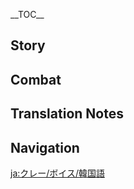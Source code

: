 {{CharacterTabs}}
{{LanguageTabs}}

__TOC__
==Story==
{{VO/Story
|character           = Klee
|language            = ko
|name                = 클레

|vo_01_01_title      = 첫 만남…
|vo_01_01_subtitle   = Hello
|vo_01_01_file       = VO_{language}{character} Hello.ogg
|vo_01_01_tx         = 페보니우스 기사단의 「불꽃 기사」, 클레 등장!…으&mdash;&mdash;뒤에 대사가 뭐였더라? 클레는 못 외우겠어…
|vo_01_01_rm         = <!--Peboniuseu gisadan-ui "Bulkkot Gisa", Keulle deungjang! ...Eu{{lmdash}} Dwie daesaga mwoyeotdeora? Keulleneun mot oeugesseo...-->
|vo_02_01_title      = 잡담・수확
|vo_02_01_subtitle   = Chat: Spoils
|vo_02_01_file       = VO_{language}{character} Chat - Spoils.ogg
|vo_02_01_tx         = 클레 오늘도 용감하게 이상한 무늬의 도마뱀을 잡았어! 이런 무늬는 본 적 없는데, {{MC|오빠|언니|mc=1}}도 볼래?
|vo_02_01_rm         = Keulle oneuldo yonggamhage isanghan munui-ui domabaemeul jabasseo! Ireon munuineun bon jeok eopneunde, {{MC|oppa|eonni|mc=1}}do bollae?
|vo_02_02_title      = 잡담・모험
|vo_02_02_subtitle   = Chat: Adventures
|vo_02_02_file       = VO_{language}{character} Chat - Adventures.ogg
|vo_02_02_tx         = 클레랑 같이 물고기 폭파하러 갈래? 걸리면 하루 종일 감금이지만, 물고기는 맛있으니까 그럴 가치가 있어!
|vo_02_02_rm         = Keullerang gachi mulgogi pokpahareo gallae? Geolli myeon harujong'il gamgeumijiman, mulgogineun masisseunikka geureol gachiga isseo!
|vo_02_03_title      = 잡담・수칙
|vo_02_03_subtitle   = Chat: Rules
|vo_02_03_file       = VO_{language}{character} Chat - Rules.ogg
|vo_02_03_tx         = 「성안 폭탄 투척, 감금실행」, 「폭탄에 사람 부상, 진이 방문」, 「산불 방화, 클레 끝장」&mdash;&mdash;이게 바로 클레의 기사단 생존 수칙이야
|vo_02_03_rm         = "Seong'an poktan tucheok, gamgeumsilhaeng", "Poktan'e saram busang, Jin'i bangmun", "Sanbul banghwa, Keulle kkeutjang" {{lmdash}}Ige baro Keulle-ui gisadan saengjon suchigiya.
|vo_03_01_title      = 비가 올 때…
|vo_03_01_subtitle   = When It Rains
|vo_03_01_file       = VO_{language}{character} When It Rains.ogg
|vo_03_01_tx         = 후후후, 이번 폭탄은 방수야!
|vo_03_01_rm         = Huhuhu, ibeon poktan'eun bangsuya!
|vo_03_02_title      = 번개가 칠 때…
|vo_03_02_subtitle   = When Thunder Strikes
|vo_03_02_file       = VO_{language}{character} When Thunder Strikes.ogg
|vo_03_02_tx         = 아! 뭐가 터진 거야…?! …뭐야, 천둥이잖아
|vo_03_02_rm         = A! Mwoga teojin geoya...?! ...Mwoya, cheondungijana
|vo_03_03_title      = 강풍이 불 때…
|vo_03_03_subtitle   = When the Wind Is Blowing
|vo_03_03_file       = VO_{language}{character} When the Wind Is Blowing.ogg
|vo_03_03_tx         = 바람 신님, 클레의 폭탄이 적합한 곳으로 날아가게 해주세요
|vo_03_03_rm         = Baram sinnim, Keulle-ui poktani jeokhapan goseuro nalagage haejuseyo
|vo_04_01_title      = 아침 인사…
|vo_04_01_subtitle   = Good Morning
|vo_04_01_file       = VO_{language}{character} Good Morning.ogg
|vo_04_01_tx         = 좋은 아침이야! 클레랑 나가서 놀자! 같이 모험하러 가자!
|vo_04_01_rm         = Joeun achimiya! Keullerang nagaseo nolja! Gachi moheomhareo gaja!
|vo_04_02_title      = 점심 인사…
|vo_04_02_subtitle   = Good Afternoon
|vo_04_02_file       = VO_{language}{character} Good Afternoon.ogg
|vo_04_02_tx         = 점심시간이야! 뭐 먹지? 《티바트 유람 가이드》를 좀 볼까…
|vo_04_02_rm         = Jeomsimsiganiya! Mwo meokji? "Tibateu Yuram Gaideu"reul jom bolkka...
|vo_04_03_title      = 저녁 인사…
|vo_04_03_subtitle   = Good Evening
|vo_04_03_file       = VO_{language}{character} Good Evening.ogg
|vo_04_03_tx         = 안녕! 호프만 아저씨한테 말 좀 해줘! 클레는 더 이상 어린애가 아니니까 밤에도 나가서 놀아도 된다고&mdash;&mdash;나랑 같이 놀아줘&mdash;&mdash;
|vo_04_03_rm         = Annyeong! Hopeuman ajeossihante mal jom haejwo! Keulleneun deo isang eorinaega aninikka bamedo nagaso nolado doendago{{lmdash}} Narang gachi nolajwo{{lmdash}}
|vo_04_04_title      = 굿나잇…
|vo_04_04_subtitle   = Good Night
|vo_04_04_file       = VO_{language}{character} Good Night.ogg
|vo_04_04_tx         = 으… 밖에서 놀 땐 집에 가기 싫었는데, 캄캄해지니까 길을 모르겠어…. 부, 부탁인데, 클레도 집에 좀 데려다주면 안 돼?
|vo_04_04_rm         = <!--Eu... Bakkeseo nol ddaen jibe gagi sileotneunde, kamkamhaejinikka gileul moreugesseo... Bu, butaginde, {{MC|oppa|eonni|mc=1}}ga dolagal ddae nado jibe jom deryeodajumyeon an dwae?-->
|vo_05_01_title      = {name} 자신에 대해・사고
|vo_05_01_subtitle   = About {character}: Incidents
|vo_05_01_file       = VO_{language}{character} About {character} - Incidents.ogg
|vo_05_01_tx         = 으… 이번엔 풍차의 날개가 기울었네… 정말 미안해!
|vo_05_01_rm         = Eu... Ibonen pungcha-ui nalgaega giuleotne... Jeongmal mianhae!
|vo_05_02_title      = {name} 자신에 대해・배상
|vo_05_02_subtitle   = About {character}: Reparations
|vo_05_02_file       = VO_{language}{character} About {character} - Reparations.ogg
|vo_05_02_tx         = 나, 난 손재주가 좋으니까 내가 다시 만들게 해줘…뭐? 아동은 고용 금지? 우으…
|vo_05_02_rm         = Na, nan sonjaejuga joeunikka naega dasi mandeulge haejwo... Mwo? Adong'eun goyong geuji? Ueu...
|vo_06_01_title      = 우리에 대해・기사
|vo_06_01_subtitle   = About Us: Knights
|vo_06_01_file       = VO_{language}{character} About Us - Knights.ogg
|vo_06_01_tx         = 후후… 명예 기사, 클레는 「불꽃 기사」니까 페보니우스 기사단에서는 클레가 선배 맞지? 그러니까… 이번에 내가 사고 친 건, 비밀로 해줘…
|vo_06_01_rm         = <!--Huhu... Myeong'ye gisa, peboniuseu gisadaneseo Keulleneun "Bulkkot Gisa"rosseo {{MC|oppa|eonni|mc=1}}-ui seonbae matji? Geureonikka... Ibeon'e naega sago chin geon, bimillo haejwo...-->
|vo_06_02_title      = 우리에 대해・같이 노는 친구
|vo_06_02_subtitle   = About Us: Playmates
|vo_06_02_tx         = {{A|VO KO Klee About Us - Playmates (A).ogg}} {{A|VO KO Klee About Us - Playmates (B).ogg}} 안돼! 아직 9시밖에 안 됐단 말이야, 클레는 오늘 밤의 서커스단 특별 공연을 꼭 봐야한다구! {{MC|오빠|언니|mc=1}}는 클레의 친구잖아~ 날 집에 보낼 생각은 하지 마, 메에롱…
|vo_06_02_rm         = Andwae! Ajik ahopsibakke an dwaetdan mariya, Keulleneun oneul bamui seokeoseudan teukbyeol gongyeoneul kkok bwayahandagu! {{MC|Oppa|Eonni|mc=1}}neun Keulle-ui chingujana~ Nal jibe bonael saenggageun haji ma, me'erong...
|vo_07_01_title      = 「신의 눈」에 대해…
|vo_07_01_subtitle   = About the [[Vision]]
|vo_07_01_file       = VO_{language}{character} About the Vision.ogg
|vo_07_01_tx         = 이 작은 유리구슬이 바르바토스 님이 클레를 인정한다는 증거라고? …음 …대체 어떤 부분을 인정받은 거지? 자유? 그럼 이제부터 자유롭게 물고기를 폭파시켜서 바르바토스 님의 기대에 부응해야 되나…?
|vo_07_01_rm         = I jageun yuriguseuri Bareubatoseu nimi Keullereul injeonghandaneun jeunggeorago? ...Eum ...Deche eotteon bubuneul injeongbadeun geoji? Jayu? Geureom ijebuto jayureopge mulgogireul pokpasikyeoseo Bareubatoseu nim-ui gidae'e bueunghaeyahana?
|vo_07_02_title      = 하고 싶은 이야기…
|vo_07_02_subtitle   = Something to Share
|vo_07_02_file       = VO_{language}{character} Something to Share.ogg
|vo_07_02_tx         = 클레도 기사단의 벽은 폭파시키면 안 된다는 걸 알아. 구멍을 뚫어버리면 감금실에서 쉽게 나갈 순 있겠지만, 그렇게 하면 진 단장님이 영영 햇빛을 못 보게 할 수도 있다고… 케이아 오빠가 말했어
|vo_07_02_rm         = Keulledo gisadan-ui byeogeun pokpasikimyeon an doendaneun geol ara. Gumeong'eul ddureobeorimyeon gamgeumsireso swipge nagal sun itgetjiman, geureotge hamyeon Jin danjangnimi yeongyeong haetbicheul mot boge hal sudo itdago... Keia oppaga malhaesseo.
|vo_07_03_title      = 흥미있는 일…
|vo_07_03_subtitle   = Interesting Things
|vo_07_03_file       = VO_{language}{character} Interesting Things.ogg
|vo_07_03_tx         = 도마뱀은 무늬가 다 달라. 어떤 애들의 꼬리는 건조시킨 뒤 빻아서 가루로 만들면 폭약의 재료로도 쓰일 수 있어. 이건 알베도 오빠가 알려준 거야
|vo_07_03_rm         = Domabaemeun munuiga da dalla. Eotteo adeurui kkorineun geonjosikin dwi ppa'aseo garuro mandeulmyeon pogyak-ui jaeryorodo sseuil su isseo. Igeon Albedo oppaga allyeojun geoya.
|vo_08_01_title      = 레이저에 대해…
|vo_08_01_subtitle   = About [[Razor]]
|vo_08_01_file       = VO_{language}{character} About Razor.ogg
|vo_08_01_tx         = 우린 친구야! 레이저가 위험에 맞서 클레를 지켜주는 모습은 정말 안심돼! …음…그를 위험에 처하게 하는 건 거의 나지만…
|vo_08_01_rm         = Urin chinguya! Reijeoga wiheome masseo Keullereul jikyeojuneun moseubeun jeongmal ansimdwae! ...Eum ...Geureul wiheome cheohage haneun geon geoui najiman...
|vo_08_02_title      = 부모님에 대해…
|vo_08_02_subtitle   = About the Parents
|vo_08_02_file       = VO_{language}{character} About the Parents.ogg
|vo_08_02_tx         = 우리 엄마랑 아빠는 대륙에서 제일 유명한 여행가야! 엄마가 쓴 《티바트 유람 가이드》는 여러 식당이나 여관에서도 신경 쓸 만큼 권위 있는 책이지~
|vo_08_02_rm         = Uri eommarang appaneun daeryugeseo jeil yumyeonghan yeohaenggaya! Eommaga sseun "Tibateu Yuram Gaideu"neun yeoreo sikdang'ina yeogwaneseodo singyeong sseul mankeum gwon'uiga itneun chaegiji~
|vo_08_03_title      = 케이아에 대해…
|vo_08_03_subtitle   = About [[Kaeya]]
|vo_08_03_file       = VO_{language}{character} About Kaeya.ogg
|vo_08_03_tx         = 케이아 오빠는 좋은 사람이야! 클레에게 《기사단 생존 수칙》을 써준 사람도 케이아 오빠야. 클레가 사고 칠 때마다 항상 오빠가 덮어주려고 노력하지
|vo_08_03_rm         = Keia oppaneun joeun saramiya! Keulle'ege "Gisadan Saeongjon Suchik"eul sseojun saramdo Keia oppaya. Keullega sago chil ttaemada hangsang oppaga deopeojuryeogo noryeokaji.
|vo_08_04_title      = 엠버에 대해…
|vo_08_04_subtitle   = About [[Amber]]
|vo_08_04_file       = VO_{language}{character} About Amber.ogg
|vo_08_04_tx         = 엠버 언니는 좋은 사람이야! 토끼 백작은 복슬복슬한 데다 폭발하기까지 해. 정말 최고야!
|vo_08_04_rm         = Embeo eonnineun joeun saramiya! Tokki baekjakeun bokseulbokseulhan deda pokbalhagikkaji hae. Joengmal choegoya!
|vo_08_05_title      = 진에 대해…
|vo_08_05_subtitle   = About [[Jean]]
|vo_08_05_file       = VO_{language}{character} About Jean.ogg
|vo_08_05_tx         = 진 단장님은 좋은 사람이야! 조금… 무섭긴 하지만…
|vo_08_05_rm         = Jin danjangnimeun joeun saramiya! Jogeum... Museopgin hajiman...
|vo_08_06_title      = 다이루크에 대해…
|vo_08_06_subtitle   = About [[Diluc]]
|vo_08_06_file       = VO_{language}{character} About Diluc.ogg
|vo_08_06_tx         = 이상한 사람이야, 항상 기분이 안좋아 보이거든. 음… 왜 안 웃는 걸까?
|vo_08_06_rm         = Isanghan saramiya, hangsang gibuni anjoa boigeodeun. Eum... Wae an utneun geolkka?
|vo_08_07_title      = 리사에 대해…
|vo_08_07_subtitle   = About [[Lisa]]
|vo_08_07_file       = VO_{language}{character} About Lisa.ogg
|vo_08_07_tx         = 리사 언니? 리사 언니는 좋은 사람이야! 언니의 공방에 갈 때마다 클레에게 맛있는 간식을 줘… 응? 말하고 보니 공방에 가고 싶어졌어… 아마 내가 처음으로 거기에 간 건 새로운 폭약을 만들기 위해서 였을걸…?
|vo_08_07_rm         = Risa eonni? Risa eonnineun joeun saramiya! Eonni-ui gongbang'e gal ddaemada Keulle'ege masineun gansigeul jwo... Eung? Malhago boni gongbang'e gago sipeojyeosseo... Ama naega cheoeumeuro geogie gan geon saeroum pogyageul mandeulgi wihaeseo yeosseulgeol...?
|vo_08_08_title      = 베넷에 대해…
|vo_08_08_subtitle   = About [[Bennett]]
|vo_08_08_file       = VO_{language}{character} About Bennett.ogg
|vo_08_08_tx         = 베넷 오빠는 좋은 사람이야! 같이 모험하면 항상 더 많은 걸 얻을 수 있어!…정작 베넷 오빠 본인은 항상 보물을 못 찾는다고 하던데, 왜 그런 걸까?
|vo_08_08_rm         = Benet oppaneun joeun saramiya! Gachi moheomhamyeon hangsang deo maneun geol eodeul su isseo! ...Jeongjak Benet oppa bonineun hangsang bomureul mot chatneundago hadeonde, wae geureon geolkka?
|vo_08_09_title      = 디오나에 대해…
|vo_08_09_subtitle   = About [[Diona]]
|vo_08_09_file       = VO_{language}{character} About Diona.ogg
|vo_08_09_tx         = 디오나 언니는 좋은 사람이야! 「혼자만의 힘으로 몬드의 주류업을 파괴하겠다」는 생각도 정말 대단해. 클레도 폭탄으로 도울 거야!&mdash;&mdash;음, 「몬드의 주류업」이 뭔진 모르겠지만, 몬스터인가?
|vo_08_09_rm         = Diona eonnineun joeun saramiya! "Honjamanui Himeuro Mondeu-ui Juryueobeul Pagoehagetda"neun saenggakdo jeongmal daedanhae. Keulledo poktaneuro doul geoya! &mdash; Eum, "Mondeu-ui Juryueop"i mwonjin moreugetjiman, monseuteoinga?
|vo_08_10_title      = 알베도에 대해…
|vo_08_10_subtitle   = About [[Albedo]]
|vo_08_10_file       = VO_{language}{character} About Albedo.ogg
|vo_08_10_tx         = 알베도 오빠랑 클레는 비밀 약속을 했어! 만약 공방 문 앞에 「실험 진행 중」이라는 팻말이 있으면 조금 늦게 오라는 뜻이야. 알베도 오빠가 일이 없을 땐, 항상 클레랑 잘 놀아주니까, 클레도 참을성 있게 기다릴 거야!
|vo_08_10_rm         = Albedo opparang Keulleneun bimil yaksogeul hasseo! Manyak gongbang mun ape "Silheom Jinhaeng Jung"iraneun paetmari isseumyeon jogeum neutge oraneun ddeusiya. Albedo oppaga iri eopsseul ddaen, hangsang Keullerang jal nolajunikka, Keulledo chameulseong itge gidaril geoya!
|vo_08_11_title      = 모나에 대해…
|vo_08_11_subtitle   = About [[Mona]]
|vo_08_11_file       = VO_{language}{character} About Mona.ogg
|vo_08_11_tx         = 모나 언니는 좋은 사람이야! 매번 클레랑 알베도 오빠랑 같이 놀 때 알아들을 순 없지만 재밌는 이야기를 많이 해줘! 클레는 언니랑 노는 게 좋아!
|vo_08_11_rm         = Mona eonnineun joeun saramiya! Maebeon Keullerang Albedo opparang gachi nol ddae aradeureul sun eopjiman jaemitneun iyagireul mani haejwo! Keulleneun eonnirang noneun ge joa!
|vo_08_12_title      = 설탕에 대해…
|vo_08_12_subtitle   = About [[Sucrose]]
|vo_08_12_file       = VO_{language}{character} About Sucrose.ogg
|vo_08_12_tx         = 설탕 언니는 좋은 사람이야! 클레한테 혼자 폴짝폴짝 뛰는 통통이를 갖고 싶냐고 물어봤었어! 헤헤, 당연히 갖고 싶지. 몇백 개를 가져서 몬드의 거리, 계단, 광장을 통통이로 가득 채우고 싶어!
|vo_08_12_rm         = Seoltaing eonnineun joeun saramiya! Keullehante honja poljjakpoljjak ttwineun tongtong'ireul gatgo sipnyago muleobwasseosseo! Hehe, dangyeonhi gatgo sipji. Myeotbaek gaereul gajyeoseo Mondeu-ui geori, gyedan, gwangjang'eul tongtong'iro gadeuk chaeugo sipeo!
|vo_09_01_title      = {name}에 대해 알기・첫 번째
|vo_09_01_subtitle   = More About {character}: I
|vo_09_01_file       = VO_{language}{character} More About {character} - 01.ogg
|vo_09_01_tx         = 안녕! 클레랑 같이 놀러 온 거야?
|vo_09_01_rm         = Annyeong! Keullerang gachi nolleo on geoya?
|vo_09_02_title      = {name}에 대해 알기・두 번째
|vo_09_02_subtitle   = More About {character}: II
|vo_09_02_file       = VO_{language}{character} More About {character} - 02.ogg
|vo_09_02_tx         = 응, 이 폭탄은 클레가 새롭게 개조한 작품이야! 잘 만들었지? …음&mdash;&mdash;만약 방화 현장에서 찾아낸 거라면, 그럼, 내가 만든 게 아니야! 절대 아니야!
|vo_09_02_rm         = Eung, i poktaneun Keullega saeropge gaejohan jakpumiya! Jal mandeureotji? ...Eum &mdash; Manyak banghwa hyeonjang'eseo chajanaen georamyeon, geureom, naega mandeun ge aniya! Jeoldae aniya!
|vo_09_03_title      = {name}에 대해 알기・세 번째
|vo_09_03_subtitle   = More About {character}: III
|vo_09_03_file       = VO_{language}{character} More About {character} - 03.ogg
|vo_09_03_tx         = 새로운 폭탄 제조법은 거의 감금됐을 때 만들어지지만… 감금되는 건 싫어…
|vo_09_03_rm         = Saeroun poktan jejobeobeun geoui gamgeumdwaesseul ddae mandeureojijiman... Gamgeumdoeneun geun sireo...
|vo_09_04_title      = {name}에 대해 알기・네 번째
|vo_09_04_subtitle   = More About {character}: IV
|vo_09_04_file       = VO_{language}{character} More About {character} - 04.ogg
|vo_09_04_tx         = 이건 도도코야, 클레가 아주 오래전에 사귄 친구야. 이름을 꼭 기억해둬, 자꾸 「가방에 걸려있는 인형」이라고 부르지 말라고
|vo_09_04_rm         = Igeon Dodokoya, Keullega aju oraejeone sagwin chinguya. Ireumeul kkok gieokaedwo, jakku "Gabang'e Geollyeoitneun Inhyeong"irago bureuji mallago.
|vo_09_05_title      = {name}에 대해 알기・다섯 번째
|vo_09_05_subtitle   = More About {character}: V
|vo_09_05_file       = VO_{language}{character} More About {character} - 05.ogg
|vo_09_05_tx         = 항상 클레의 문제를 해결해줘서 고마워! 이 「클레의 구운 생선」을 줄게!&mdash;&mdash;어, 사실 고기는 호수에서 폭파되면서 이미 익었어. 이건 평소처럼 모르는 척 하면 돼
|vo_09_05_rm         = Hangsang Keulle-ui munjereul haegyeolhaejwoso gomawo! I "Keulle-ui Guun Sangseon"eul julge! &mdash; Eo, sasil gogineun hosueseo pokpadoemyeonseo imi igeosseo. Igeon pyeongsocheoreom moreuneun cheok hamyeon dwae.
|vo_10_01_title      = {name}의 취미…
|vo_10_01_subtitle   = {character}'s Hobbies
|vo_10_01_file       = VO_{language}{character} Hobbies.ogg
|vo_10_01_tx         = 클레는 복슬복슬한 게 좋아. 도도코나 민들레 같은 거, 그리고 레이저의 머리카락도
|vo_10_01_rm         = Keulleneun bokseulbokseulhan ge joa. Dodokona mildeulle gateun geo, geurigo Reijeo-ui meorikarakdo.
|vo_10_02_title      = {name}의 고민…
|vo_10_02_subtitle   = {character}'s Troubles
|vo_10_02_file       = VO_{language}{character} Troubles.ogg
|vo_10_02_tx         = 휴, 명예 기사는 좋은 사람이고, 난 나쁜 아이야…. 정말 반성할 테니까 이번 감금이 끝나면 또 날 데리고 놀러 가줘…
|vo_10_02_rm         = <!--Hyu, {{MC|oppa|eonni|mc=1}}neun joeun saramigo, na nappeun aiya... Jeongmal banseonghal tenikka ibeon gamgeumi kkeutnamyeon ddo nal derigo nolleo gajwo...-->
|vo_10_03_title      = 좋아하는 음식…
|vo_10_03_subtitle   = Favorite Food
|vo_10_03_file       = VO_{language}{character} Favorite Food.ogg
|vo_10_03_tx         = 몬드의 농어는 엄청 맛있어, 특히 시드르 호수에서 잡힌 건 더 맛있어! 진짜야, 엄마도 클레 말이 맞다고 했어
|vo_10_03_rm         = Mondeu-ui Nong'eoneun eomcheong masisseo, teuki sideureu hosueseo japhin geon do masisseo! Jinjjaya, eommado Keulle mari mattago haesseo.
|vo_10_04_title      = 싫어하는 음식…
|vo_10_04_subtitle   = Least Favorite Food
|vo_10_04_file       = VO_{language}{character} Least Favorite Food.ogg
|vo_10_04_tx         = 몬드 게는 싫어&mdash;&mdash;게는 다 싫어&mdash;&mdash;클레는 나가서 놀거야&mdash;&mdash;식탁 앞에서 게 껍질이나 까고 싶진 않아&mdash;&mdash;
|vo_10_04_rm         = Mondeu geneun sireo &mdash; geneun da sireo &mdash; Keulleneun nagaso nolgeoya &mdash; siktak apeseo ge kkeopjirina kkago sipjin ana &mdash;

<!-- Receiving a Gift -->
|vo_11_01_title      = 선물 획득・첫 번째
|vo_11_01_subtitle   = Receiving a Gift: I
|vo_11_01_file       = VO_{language}{character} Receiving a Gift - 01.ogg
|vo_11_01_tx         = 완전 맛있어! 클레는 배불러서 더 이상 못 먹겠어…
|vo_11_01_rm         = Wanjeon masisseo! Keulle-neun baebulleoseo deo isang mon meokkeseo...
|vo_11_02_title      = 선물 획득・두 번째
|vo_11_02_subtitle   = Receiving a Gift: II
|vo_11_02_file       = VO_{language}{character} Receiving a Gift - 02.ogg
|vo_11_02_tx         = 오늘도 맛있는 요리를 먹을 수 있어서 클레는 너무 행복해! 고마워!
|vo_11_02_rm         = Oneuldo masinneun yorireul meogeul su isseoseo Keulle-neun neomu haengbokae! Gomawo!
|vo_11_03_title      = 선물 획득・세 번째
|vo_11_03_subtitle   = Receiving a Gift: III
|vo_11_03_file       = VO_{language}{character} Receiving a Gift - 03.ogg
|vo_11_03_tx         = 맛있어 보이긴 하는데 먹기 좀 불편할 것 같네…. 클레 대신 먹어주면 안 돼?
|vo_11_03_rm         = Masisseo boigin haneunde meokkki jom bulpyeonal geot ganne.... Keulle daesin meogeojumyeon an dwae?
|vo_12_01_title      = 생일…
|vo_12_01_subtitle   = Birthday
|vo_12_01_file       = VO_{language}{character} Birthday.ogg
|vo_12_01_tx         = 생일 축하해! 생일은 즐거운 날이야. 명예 기사는 클레보다 나이가 많으니까, 생일도 더 많이 보냈겠네! 클레는 부러워!
|vo_12_01_rm         = <!--Saeng'il chukhahae! Saeng'ileun jeulgeoun nariya, {{MC|oppa|eonni|mc=1}}neun Keulleboda naiga maneunikka, saeng'ildo deo mani bonaetgetne! Keulleneun bureowo!-->
|vo_13_01_title      = 돌파의 느낌・기
|vo_13_01_subtitle   = Feelings About Ascension: Intro
|vo_13_01_file       = VO_{language}{character} Feelings About Ascension -  01.ogg
|vo_13_01_tx         = 응, 신형 폭탄 연구가 끝났어! 진 단장님이 발견하기 전에 얼른 도망쳐야지!
|vo_13_01_rm         = Eung, sinhyeong poktan yeonguga kkeutnasseo! Jin danjangnimi balgyeonhagi jeone eolleun domangcheoyaji!
|vo_13_02_title      = 돌파의 느낌・승
|vo_13_02_subtitle   = Feelings About Ascension: Building Up
|vo_13_02_file       = VO_{language}{character} Feelings About Ascension -  02.ogg
|vo_13_02_tx         = 이번에도 조금 더 발전했어! 하지만 진 단장님은 항상 「발전은 본분에 속하는 일」이라고 해
|vo_13_02_rm         = Ibeonedo jogeum deo baljeonhasseo! Hajiman Jin danjangnimeun hangsang "Baljeoneun bonbune sokhaneun il"irago hae.
|vo_13_03_title      = 돌파의 느낌・전
|vo_13_03_subtitle   = Feelings About Ascension: Climax
|vo_13_03_file       = VO_{language}{character} Feelings About Ascension -  03.ogg
|vo_13_03_tx         = 항상 같이 연구용 재료를 모아줘서 고마워! 폭탄 만드는 방법이 궁금하다면 내가 알려줄게
|vo_13_03_rm         = Hangsang gachi yeonguyong jaeryoreul moajwoseo gomawo! Poktan mandeuneun bangbeobi gungeumhadamyeon naega allyeojulge.
|vo_13_04_title      = 돌파의 느낌・결
|vo_13_04_subtitle   = Feelings About Ascension: Conclusion
|vo_13_04_file       = VO_{language}{character} Feelings About Ascension -  04.ogg
|vo_13_04_tx         = 아주 오래전, 클레가 처음으로 폭발하는 소리를 들었을 때 하나도 무섭지 않았어… 대부분의 사람들은 그렇지 않다는걸, 나중에 알았지…그런데 {{MC|오빠|언니|mc=1}}도 내 폭탄을 안 무서워하네! 헤헤, 역시 클레가 좋은 친구를 사귄 게 분명해!
|vo_13_04_rm         = Aju oraejeon, Keullega cheoeumeuro pokbalhaneun sorireul deureosseul ttae hanado museopji anasseo... Daebubunui saramdeureun geureochi antaneun geol, najung'e arajji... Geureonde {{MC|oppa|eonni|mc=1}}do nae poktaneul an museowohane! Hehe, yeoksi Keullega joeun chingureul sagwin ge bunmyeonghae!
}}

==Combat==
{{Combat VO
|character           = Klee
|language            = ko

|skill_1_tx          = 통통 폭탄!
|skill_1_rm          = Tongtong Poktan!
|skill_2_tx          = 통통 튕겨라!
|skill_2_rm          = Tongtong twinggyeora!
|skill_3_tx          = 읏챠!
|skill_3_rm          = Eutchya!

|burst_1_tx          = 쾅쾅 불꽃!
|burst_1_rm          = Kwangkwang Bulkkot!
|burst_2_tx          = {{tt|화력전개|火力全開}}!
|burst_2_rm          = Hwaryeok-jeongae!
|burst_3_tx          = 전부&mdash;&mdash;터뜨릴거야!
|burst_3_rm          = Jeonbu{{lmdash}} teotteurilkkeoya!

|sprint-s_1_tx       = 라라라~
|sprint-s_1_rm       = Rarara~
|sprint-s_2_tx       = 다다다~
|sprint-s_2_rm       = Dadada~
|sprint-s_3_file     = Sprint Start 03

|glider_1_file       = Deploying Wind Glider 01,Deploying Wind Glider 02,Deploying Wind Glider 03

|chest_1_tx          = 클레가 또 보물을 찾았어!
|chest_1_rm          = Keulle-ga tto bomoreul chajasseo!
|chest_2_tx          = 반짝반짝해서 기분 좋아!
|chest_2_rm          = Banjjakbanjjakaeseo gibun joa!
|chest_3_tx          = 땅 밑에 보물이 더 있으려나…
|chest_3_rm          = Ttang mite bomuri deo isseuryeona...

|low-hp_1_tx         = 으아… 이럴 수가…
|low-hp_1_rm         = Eua... ireol ssuga...
|low-hp_2_tx         = 진 {{tt|단장|團長}}님… 쟤가 날 괴롭혀…
|low-hp_2_rm         = Jin danjangnim... jyae-ga nal goeropyeo...
|low-hp_3_tx         = 너무 놀았더니, 좀 어지럽네…
|low-hp_3_rm         = Neomu noratgeoji, jom eojiropne...

|ally-low-hp_1_tx    = 불꽃 기사, 폭파 지원!
|ally-low-hp_1_rm    = Bulkkot gisa, pokpa jiwon!
|ally-low-hp_2_tx    = 괜찮아?
|ally-low-hp_2_rm    = Gwaenchana?

|fallen_1_tx         = 도망쳐야지…! 아, 실패했다
|fallen_1_rm         = Domangchyeoyaji...! A, silpaehaetta
|fallen_2_tx         = 클레는… 집에 가고 싶어…
|fallen_2_rm         = Keulle-neun... jibe gago sipeo...
|fallen_3_tx         = 또 {{tt|사고|事故}} 쳤어…
|fallen_3_rm         = Tto sago cheosseo...

|hit-l_1_file        = Light Hit Taken 02
|hit-l_1_tx          = 너무해…
|hit-l_1_rm          = Neomuhae...
|hit-l_2_file        = Light Hit Taken 01,Light Hit Taken 03,Light Hit Taken 04,Light Hit Taken 05,Light Hit Taken 06

|hit-h_1_file        = Heavy Hit Taken 02
|hit-h_1_tx          = 너무 아파!
|hit-h_1_rm          = Neomu apa!
|hit-h_2_file        = Heavy Hit Taken 01,Heavy Hit Taken 03,Heavy Hit Taken 04,Heavy Hit Taken 05,Heavy Hit Taken 06

|join_1_tx           = 클레가 도와줄게!
|join_1_rm           = Keulle-ga dowajulkke!
|join_2_tx           = 짜잔&mdash;&mdash;클레 등장
|join_2_rm           = Jjajan{{lmdash}} Keulle deungjang
|join_3_tx           = 오예! 모험을 떠나자
|join_3_rm           = Oye! Moheomeul tteonaja

|idle_1_actual_tx    = 응? 도도코 어디 갔어?
|idle_1_actual_rm    = Eung? Dodoko eodi gasseo?
|idle_2_actual_tx    = 폭탄을 너무 많이 가져왔나?
|idle_2_actual_rm    = Pokdaneul neomu mani gajyeowanna?

|atk-l_1_file        = Light Attack 01,Light Attack 02,Light Attack 03,Light Attack 04,Light Attack 05,Light Attack 06,Light Attack 07

|atk-m_1_file        = Mid Attack 01,Mid Attack 02,Mid Attack 03

|atk-h_1_file        = Heavy Attack 01,Heavy Attack 02,Heavy Attack 03

|climb_1_file        = Climbing 01,Climbing 02,Climbing 03

|climb-b_1_file      = Climbing Breath 01,Climbing Breath 02,Climbing Breath 03

|jump_1_file         = Jumping 01,Jumping 02,Jumping 03,Jumping 04,Jumping 05
}}
<!--
Copy paste the following line in any section that does not have any voice files, change the X for the section's title:
'''Klee does not feature any X Voice-Overs'''
-->

==Translation Notes==
{{Reflist|group=TN •}}

==Navigation==
{{Character Navbox|VO-KO}}

[[ja:クレー/ボイス/韓国語]]